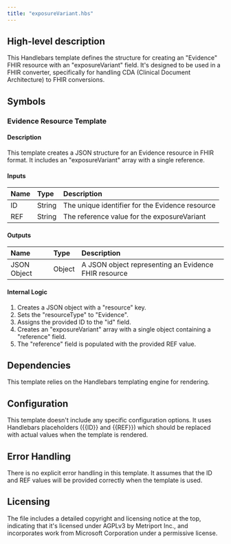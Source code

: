 ```yaml
---
title: "exposureVariant.hbs"
---
```


## High-level description
This Handlebars template defines the structure for creating an "Evidence" FHIR resource with an "exposureVariant" field. It's designed to be used in a FHIR converter, specifically for handling CDA (Clinical Document Architecture) to FHIR conversions.

## Symbols

### Evidence Resource Template
#### Description
This template creates a JSON structure for an Evidence resource in FHIR format. It includes an "exposureVariant" array with a single reference.

#### Inputs
| Name | Type | Description |
|:-----|:-----|:------------|
| ID | String | The unique identifier for the Evidence resource |
| REF | String | The reference value for the exposureVariant |

#### Outputs
| Name | Type | Description |
|:-----|:-----|:------------|
| JSON Object | Object | A JSON object representing an Evidence FHIR resource |

#### Internal Logic
1. Creates a JSON object with a "resource" key.
2. Sets the "resourceType" to "Evidence".
3. Assigns the provided ID to the "id" field.
4. Creates an "exposureVariant" array with a single object containing a "reference" field.
5. The "reference" field is populated with the provided REF value.

## Dependencies
This template relies on the Handlebars templating engine for rendering.

## Configuration
This template doesn't include any specific configuration options. It uses Handlebars placeholders ({{ID}} and {{REF}}) which should be replaced with actual values when the template is rendered.

## Error Handling
There is no explicit error handling in this template. It assumes that the ID and REF values will be provided correctly when the template is used.

## Licensing
The file includes a detailed copyright and licensing notice at the top, indicating that it's licensed under AGPLv3 by Metriport Inc., and incorporates work from Microsoft Corporation under a permissive license.